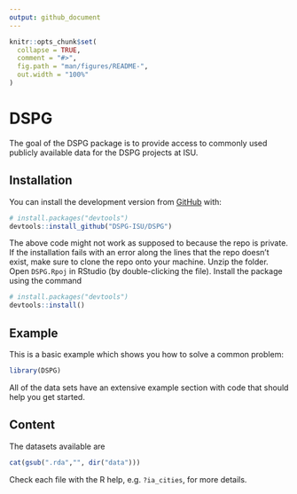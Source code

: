 ```yaml
---
output: github_document
---
```


<!-- README.md is generated from README.Rmd. Please edit that file -->

```r
knitr::opts_chunk$set(
  collapse = TRUE,
  comment = "#>",
  fig.path = "man/figures/README-",
  out.width = "100%"
)
```

# DSPG

<!-- badges: start -->
<!-- badges: end -->

The goal of the DSPG package is to provide access to commonly used publicly available data for the DSPG projects at ISU.

## Installation

You can install the development version from [GitHub](https://github.com/) with:

``` r
# install.packages("devtools")
devtools::install_github("DSPG-ISU/DSPG")
```

The above code might not work as supposed to because the repo is private. If the installation fails with an error along the lines that the repo doesn't exist, make sure to clone the repo onto your machine. Unzip the folder. Open `DSPG.Rpoj` in RStudio (by double-clicking the file). Install the package using the command

``` r
# install.packages("devtools")
devtools::install()
```


## Example

This is a basic example which shows you how to solve a common problem:

```r
library(DSPG)
```

All of the data sets have an extensive example section with code that should help you get started. 

## Content

The datasets available are 

```r
cat(gsub(".rda","", dir("data")))
```

Check each file with the R help, e.g. `?ia_cities`, for more details.

